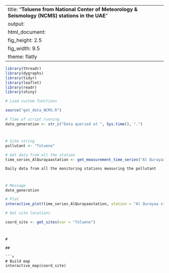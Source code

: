 
---
title: "**Toluene from National Center of Meteorology & Seismology (NCMS) stations in the UAE**"
output:
  html_document:
    fig_height: 2.5
    fig_width: 9.5
    theme: flatly
---

```{r set_up, message = FALSE, echo = FALSE, warning = FALSE}
library(threadr)
library(dygraphs)
library(tidyr)
library(leaflet)
library(readr)
library(shiny)

# Load custom functions

source("get_data_NCMS.R")

# Time of script running
date_generation <- str_c("Data queried at ", Sys.time(), ".")
```
# 

## 
```{r import_data, message = FALSE, echo = FALSE, results = "hide", cache = TRUE, warning = FALSE}

# Site string
pollutant <- "Toluene"

# Get data from all the station
time_series_AlQurayaastation <- get_measurement_time_series("Al Qurayaa station", pollutant)
```

 `Daily data from all the monitoring stations measuring the pollutant`
 
# 

## 

```{r plot_EAD_LAT, echo = FALSE, cache = TRUE}
# Message
date_generation

# Plot
interactive_plot(time_series_AlQurayaastation, station = "Al Qurayaa station", group = pollutant, pollu="Toluene")


```


```{r import_data_for_map, message = FALSE, echo = FALSE, results = "hide", cache = TRUE}

# Get site locations

coord_site <- get_sites(var = "Toluene")

```
#
```
#
 
##

```{r map, fig.height = 8, echo = FALSE, message = FALSE, cache = TRUE}
# Build map
interactive_map(coord_site)
```

 
 